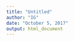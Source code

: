 ```yaml
---
title: "Untitled"
author: "IG"
date: "October 5, 2017"
output: html_document
---
```


```r

```

```r

```
